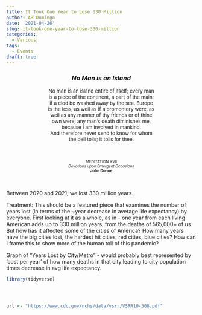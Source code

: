 ```yaml
---
title: It Took One Year to Lose 330 Million
author: AR Domingo
date: '2021-04-26'
slug: it-took-one-year-to-lose-330-million
categories:
  - Various
tags:
  - Events
draft: true
---
```



<center>
<h3>*No Man is an Island*</h3>
</center>

<center><font size=2>
No man is an island entire of itself; every man<br> 
is a piece of the continent, a part of the main; <br>
if a clod be washed away by the sea, Europe<br>
is the less, as well as if a promontory were, as<br>
well as any manner of thy friends or of thine<br>
own were; any man's death diminishes me,<br>
because I am involved in mankind.<br>
And therefore never send to know for whom<br>
the bell tolls; it tolls for thee.<br>
</font></center><br>

<center><font size=1>
MEDITATION XVII<br>
*Devotions upon Emergent Occasions*<br>
**John Donne**<br>
</font></center><br>



Between 2020 and 2021, we lost 330 million years.

Treatment: This should be a featured piece that examines the number of years lost (in terms of the ~year decrease in average life expectancy) by everyone.  First looking at it as a whole, as in - one year from each living American adds up to 330 million years, from the deaths of 565,000+ of us.  But how has it affected some of the cities of America?  How many years have the big cities lost, the hardest hit cities, red cities, blue cities?  How can I frame this to show more of the human toll of this pandemic?

Graph of "Years Lost by City/Metro" - would probably best represented by 'cost per year' of how many deaths in that city leading to city population times decrease in avg life expectancy.




```r


library(tidyverse)




url <- "https://www.cdc.gov/nchs/data/vsrr/VSRR10-508.pdf"




```

